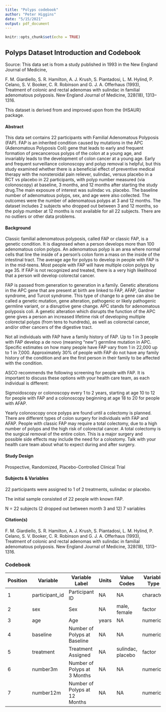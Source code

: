 ```yaml
---
title: "Polyps codebook"
author: "Peter Higgins"
date: "5/15/2021"
output: pdf_document
---
```


```r
knitr::opts_chunk$set(echo = TRUE)
```


## Polyps Dataset Introduction and Codebook

Source: This data set is from a study published in 1993 in the New England Journal of Medicine,
 
F. M. Giardiello, S. R. Hamilton, A. J. Krush, S. Piantadosi, L. M. Hylind, P. Celano, S. V. Booker, C. R. Robinson and G. J. A. Offerhaus (1993), Treatment of colonic and rectal adenomas with sulindac in familial adenomatous polyposis. New England Journal of Medicine, 328(18), 1313–1316.

This dataset is derived from and improved upon from the {HSAUR} package. 

#### Abstract

 This data set contains 22 participants with Familial Adenomatous Polyposis (FAP). FAP is an inherited condition caused by mutations in the APC  (Adenomatous Polyposis Coli) gene that leads to early and frequent formation of precancerous polyps of the colon at a young age, and invariably leads to the development of colon cancer at a young age. Early and frequent surveillance colonoscopy and polyp removal is helpful, but this study examined whether there is a beneficial effect of preventive medical therapy with the nonsteroidal pain reliever, sulindac, versus placebo in a RCT vs placebo in 22 participants, with polyp number measured (via colonoscopy) at baseline, 3 months, and 12 months after starting the study drug.The main exposure of interest was sulindac vs. placebo. The baseline number of adenomatous polyps, sex, and age were also collected. The outcomes were the number of adenomatous polyps at 3 and 12 months. The dataset includes 2 subjects who dropped out between 3 and 12 months, so the polyp mumber at 12 months is not available for all 22 subjects. There are no outliers or other data problems. 

#### Background

Classic familial adenomatous polyposis, called FAP or classic FAP, is a genetic condition. It is diagnosed when a person develops more than 100 adenomatous colon polyps. An adenomatous polyp is an area where normal cells that line the inside of a person’s colon form a mass on the inside of the intestinal tract. The average age for polyps to develop in people with FAP is in the mid-teens. Most people with FAP will have multiple colon polyps by age 35. If FAP is not recognized and treated, there is a very high likelihood that a person will develop colorectal cancer.

FAP is passed from generation to generation in a family. Genetic alterations in the APC gene that are present at birth are linked to FAP, AFAP, Gardner syndrome, and Turcot syndrome. This type of change to a gene can also be called a genetic mutation, gene alteration, pathogenic or likely pathogenic germline variant, or a disruptive gene change. APC stands for adenomatous polyposis coli. A genetic alteration which disrupts the function of the APC gene gives a person an increased lifetime risk of developing multiple colorectal polyps (from tens to hundreds), as well as colorectal cancer, and/or other cancers of the digestive tract.

Not all individuals with FAP have a family history of FAP. Up to 1 in 3 people with FAP develop a de novo (meaning "new") germline mutation in APC.  Specific estimates on how many people have FAP vary from 1 in 22,000 up to 1 in 7,000. Approximately 30% of people with FAP do not have any family history of the condition and are the first person in their family to be affected with the condition.

ASCO recommends the following screening for people with FAP. It is important to discuss these options with your health care team, as each individual is different:

Sigmoidoscopy or colonoscopy every 1 to 2 years, starting at age 10 to 12 for people with FAP and a colonoscopy beginning at age 18 to 20 for people with AFAP.

Yearly colonoscopy once polyps are found until a colectomy is planned. There are different types of colon surgery for individuals with FAP and AFAP. People with classic FAP may require a total colectomy, due to a high number of polyps and the high risk of colorectal cancer. A total colectomy is the surgical removal of the entire colon. This is a major surgery and possible side effects may include the need for a colostomy. Talk with your health care team about what to expect during and after surgery.

#### Study Design

Prospective, Randomized, Placebo-Controlled Clinical Trial

#### Subjects & Variables

22 participants were assigned to 1 of 2 treatments, sulindac or placebo. 

The initial sample consisted of 22 people with known FAP. 

N = 22 subjects (2 dropped out between month 3 and 12)
7 variables

#### Citation(s)

F. M. Giardiello, S. R. Hamilton, A. J. Krush, S. Piantadosi, L. M. Hylind, P. Celano, S. V. Booker, C. R. Robinson and G. J. A. Offerhaus (1993), Treatment of colonic and rectal adenomas with sulindac in familial adenomatous polyposis. New England Journal of Medicine, 328(18), 1313–1316.

### Codebook

|Position| Variable| Variable Label| Units| Value Codes| Variable Type|
|--------|---------|---------------|------| ---------| ---|
|1|participant_id|Participant ID|NA|NA|character|
|2|sex|Sex|NA|male, female|factor|
|3|age|Age|years|NA|numeric|
|4|baseline|Number of Polyps at Baseline|NA|NA|numeric|
|5|treatment|Treatment Assigned|NA|sulindac, placebo|factor|
|6|number3m|Number of Polyps at 3 Months|NA|NA|numeric|
|7|number12m|Number of Polyps at 12 Months|NA|NA|numeric}
